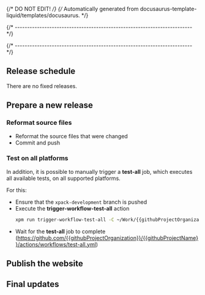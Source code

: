 {/* DO NOT EDIT! */}
{/* Automatically generated from docusaurus-template-liquid/templates/docusaurus. */}

{/* ------------------------------------------------------------------------ */}







{/* ------------------------------------------------------------------------ */}

<CommonPrerequisites nodeVersion="{{packageEnginesNodeVersion}}" nodeVersionMajor="{{packageEnginesNodeVersionMajor}}"/>

<CommonGetProjectSources />

<CommonGetHelperSources helperOrganizationName="micro-os-plus"  helperProjectName="build-helper-xpack" helperBranchName="xpack-development" />

<CommonCodeFormatting />

## Release schedule

There are no fixed releases.

## Prepare a new release

<CommonCheckGit />

<CommonIncreaseVersion />

<CommonUpdateWebsiteConfig />

<CommonGenerateWebsiteCommons />

<CommonStartLocalWebServer />

<CommonFixOpenIssues />

<CommonUpdateChangelog />

### Reformat source files

- Reformat the source files that were changed
- Commit and push

<CommonManualTests />

<CommonPrepareRelease />

<CommonSetNewVersion />

<CommonCiTests />

### Test on all platforms

In addition, it is possible to manually trigger a **test-all** job, which
executes all available tests, on all supported platforms.

For this:

- Ensure that the `xpack-development` branch is pushed
- Execute the **trigger-workflow-test-all** action
  ```sh
  xpm run trigger-workflow-test-all -C ~/Work/{{githubProjectOrganization}}/{{githubProjectName}}.git/tests
  ```
- Wait for the **test-all** job to complete
  (https://github.com/{{githubProjectOrganization}}/{{githubProjectName}}/actions/workflows/test-all.yml)

<CommonPrepareNewBlogPost />

<CommonPublishRelease />

## Publish the website

<CommonRegenerateDoxygen />

<CommonPrepareWebsite />

<CommonBuildWebsiteLocally />

<CommonPublishWebsite />

## Final updates

<CommonUpdateMainBranch />

<CommonCloseOpenIssues />

<CommonCloseMilestone />

<CommonTagNpmLatest />

<CommonShareOnTwitter />

<CommonAnalytics />

<ProjectMore />
